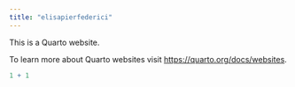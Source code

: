 ```yaml
---
title: "elisapierfederici"
---
```


This is a Quarto website.

To learn more about Quarto websites visit <https://quarto.org/docs/websites>.

```r
1 + 1
```
